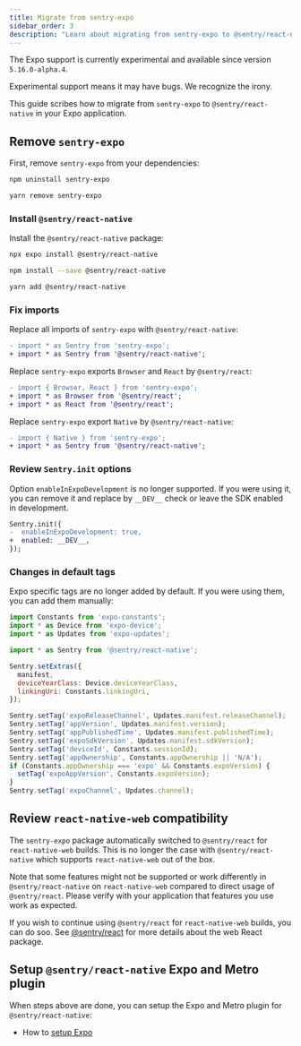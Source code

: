 ```yaml
---
title: Migrate from sentry-expo
sidebar_order: 3
description: "Learn about migrating from sentry-expo to @sentry/react-native"
---
```


<Alert level="info" title="Experimental Support">

The Expo support is currently experimental and available since version `5.16.0-alpha.4`.

Experimental support means it may have bugs. We recognize the irony.

</Alert>

This guide scribes how to migrate from `sentry-expo` to `@sentry/react-native` in your Expo application.

## Remove `sentry-expo`

First, remove `sentry-expo` from your dependencies:

```bash {tabTitle:npm}
npm uninstall sentry-expo
```

```bash {tabTitle:Yarn}
yarn remove sentry-expo
```

### Install `@sentry/react-native`

Install the `@sentry/react-native` package:

```bash {tabTitle:Expo}
npx expo install @sentry/react-native
```

```bash {tabTitle:npm}
npm install --save @sentry/react-native
```

```bash {tabTitle:Yarn}
yarn add @sentry/react-native
```

### Fix imports

Replace all imports of `sentry-expo` with `@sentry/react-native`:

```diff {tabTitle:JavaScript}
- import * as Sentry from 'sentry-expo';
+ import * as Sentry from '@sentry/react-native';
```

Replace `sentry-expo` exports `Browser` and `React` by `@sentry/react`:

```diff {tabTitle:JavaScript}
- import { Browser, React } from 'sentry-expo';
+ import * as Browser from '@sentry/react';
+ import * as React from '@sentry/react';
```

Replace `sentry-expo` export `Native` by `@sentry/react-native`:

```diff {tabTitle:JavaScript}
- import { Native } from 'sentry-expo';
+ import * as Sentry from '@sentry/react-native';
```

### Review `Sentry.init` options

Option `enableInExpoDevelopment` is no longer supported. If you were using it, you can remove it and replace by `__DEV__` check or leave the SDK enabled in development.

```diff {tabTitle:JavaScript}
Sentry.init({
-  enableInExpoDevelopment: true,
+  enabled: __DEV__,
});
```

### Changes in default tags

Expo specific tags are no longer added by default. If you were using them, you can add them manually:

```js
import Constants from 'expo-constants';
import * as Device from 'expo-device';
import * as Updates from 'expo-updates';

import * as Sentry from '@sentry/react-native';

Sentry.setExtras({
  manifest,
  deviceYearClass: Device.deviceYearClass,
  linkingUri: Constants.linkingUri,
});

Sentry.setTag('expoReleaseChannel', Updates.manifest.releaseChannel);
Sentry.setTag('appVersion', Updates.manifest.version);
Sentry.setTag('appPublishedTime', Updates.manifest.publishedTime);
Sentry.setTag('expoSdkVersion', Updates.manifest.sdkVersion);
Sentry.setTag('deviceId', Constants.sessionId);
Sentry.setTag('appOwnership', Constants.appOwnership || 'N/A');
if (Constants.appOwnership === 'expo' && Constants.expoVersion) {
  setTag('expoAppVersion', Constants.expoVersion);
}
Sentry.setTag('expoChannel', Updates.channel);
```

## Review `react-native-web` compatibility

The `sentry-expo` package automatically switched to `@sentry/react` for `react-native-web` builds. This is no longer the case with `@sentry/react-native` which supports `react-native-web` out of the box.

Note that some features might not be supported or work differently in `@sentry/react-native` on `react-native-web` compared to direct usage of `@sentry/react`. Please verify with your application that features you use work as expected.

If you wish to continue using `@sentry/react` for `react-native-web` builds, you can do soo. See [@sentry/react](/platforms/javascript/guides/react/) for more details about the web React package.

## Setup `@sentry/react-native` Expo and Metro plugin

When steps above are done, you can setup the Expo and Metro plugin for `@sentry/react-native`:

- How to [setup Expo](/platforms/react-native/manual-setup/expo/)
